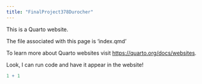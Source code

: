 ```yaml
---
title: "FinalProject378Durocher"
---
```


This is a Quarto website.

The file associated with this page is 'index.qmd'

To learn more about Quarto websites visit <https://quarto.org/docs/websites>.

Look, I can run code and have it appear in the website!

```r
1 + 1
```
